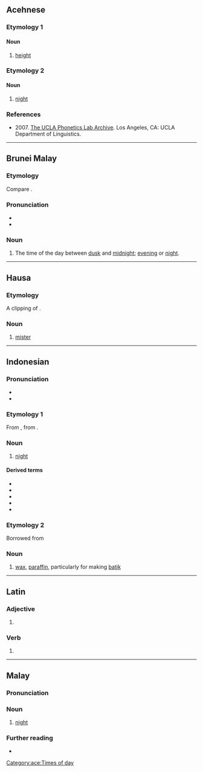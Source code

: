 {{also|Malam|malām|mālam|maļam}}
==Acehnese==

===Etymology 1===

====Noun====
{{head|ace|noun}}

# [[height]]

===Etymology 2===

====Noun====
{{head|ace|noun}}

# [[night]]

===References===
* 2007. [http://archive.phonetics.ucla.edu/ The UCLA Phonetics Lab Archive]. Los Angeles, CA: UCLA Department of Linguistics.

[[Category:ace:Times of day]]

----

==Brunei Malay==

===Etymology===
Compare {{cog|ms|malam}}.

===Pronunciation===
* {{IPA|kxd|/malam/}}
* {{hyph|kxd|ma|lam}}

===Noun===
{{head|kxd|noun}}

# The time of the day between [[dusk]] and [[midnight]]; [[evening]] or [[night]].

----

==Hausa==

===Etymology===
A clipping of {{m|ha|malami}}.

===Noun===
{{ha-noun|m|mālàm|mā̀làmai}}

# [[mister]]

----

==Indonesian==

===Pronunciation===
* {{IPA|id|/ˈmalam/}}
* {{rhymes|id|am}}

===Etymology 1===
From {{inh|id|ms|malam}}, 
from {{inh|id|ms-cla|malam}}.

===Noun===
{{id-noun}}

# [[night]]

====Derived terms====
* {{l|id|bermalam}}
* {{l|id|kemalaman}}
* {{l|id|malam-malam}}
* {{l|id|semalaman}}
* {{l|id|semalam}}

===Etymology 2===
Borrowed from {{bor|id|jv|ꦩꦭꦩ꧀}}

===Noun===
{{id-noun}}

# [[wax]], [[paraffin]], particularly for making [[batik]]

----

==Latin==

===Adjective===
{{la-adj-form|malam}}

# {{inflection of|la|malus||acc|f|s}}

===Verb===
{{la-verb-form|mālam}}

# {{inflection of|la|mālō||1|s|futr|actv|ind}}

----

==Malay==

===Pronunciation===
{{rfp|ms}}

===Noun===
{{ms-noun|j=مالم}}

# [[night]]

===Further reading===
* {{R:PRPM}}